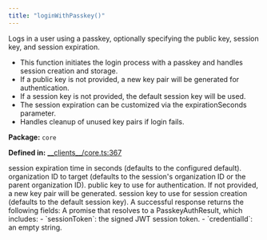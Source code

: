 ```yaml
---
title: "loginWithPasskey()"
---
```



<H3Bordered text="Overview" />

Logs in a user using a passkey, optionally specifying the public key, session key, and session expiration.

<ul>
  <li>This function initiates the login process with a passkey and handles session creation and storage.</li>
  <li>If a public key is not provided, a new key pair will be generated for authentication.</li>
  <li>If a session key is not provided, the default session key will be used.</li>
  <li>The session expiration can be customized via the expirationSeconds parameter.</li>
  <li>Handles cleanup of unused key pairs if login fails.</li>
</ul>

<p><strong>Package:</strong> <code>core</code></p>

<p><strong>Defined in:</strong> <a href="https://github.com/tkhq/sdk/blob/main/packages/core/src/__clients__/core.ts#L367">__clients__/core.ts:367</a></p>

<H3Bordered text="Parameters" />

<ParamField body="params" type='LoginWithPasskeyParams' required={false} >
  <Expandable title="params details">
    <NestedParam parentKey="params" childKey="expirationSeconds" type='string' required={false}>
session expiration time in seconds (defaults to the configured default).
</NestedParam>
    <NestedParam parentKey="params" childKey="organizationId" type='string' required={false}>
organization ID to target (defaults to the session's organization ID or the parent organization ID).
</NestedParam>
    <NestedParam parentKey="params" childKey="publicKey" type='string' required={false}>
public key to use for authentication. If not provided, a new key pair will be generated.
</NestedParam>
    <NestedParam parentKey="params" childKey="sessionKey" type='string' required={false}>
session key to use for session creation (defaults to the default session key).
</NestedParam>
  </Expandable>
</ParamField>

<H3Bordered text="Response" />
A successful response returns the following fields:

<ResponseField name="returns" type="PasskeyAuthResult" required={true} >
  A promise that resolves to a PasskeyAuthResult, which includes:
         - `sessionToken`: the signed JWT session token.
         - `credentialId`: an empty string.
</ResponseField>
